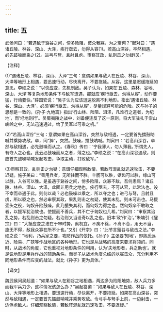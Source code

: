 ```yaml
---
---
---
```

title: 五
---



武侯问曰：“若遇敌于谿谷之间，傍多险阻，彼众我寡，为之奈何？”起对曰：“遇诸丘陵、林谷、深山、大泽，疾行亟去，勿得从容(1)。若高山深谷，卒然相遇，必先鼓噪而乘之(2)。进弓与弩，且射且虏。审察其政，乱则击之勿疑(3)。”

【注释】

(1)“遇诸丘陵、林谷、深山、大泽”三句：意谓如果与敌人在丘陵、林谷、深山、大泽等地形上相遇，要迅速行动，尽快离开，不要拖延。从容，这里是迟缓拖延的意思。李硕之说：“以快应变，先机制敌。吴子认为，如果在‘丘陵、森林、谷地、深山、大泽’等复杂地形条件下与敌军遭遇，那就应‘疾行亟去，勿得从容’，动作要猛，行动要快。”薛国安说：“吴子认为应该迅速脱离不利地形。指出‘遇诸丘陵、林谷、深山、大泽’，必须‘疾行亟去，勿得从容’，尽量规避可能的危险。这与孙子的思想是一致的。《孙子·九地篇》指出‘行山林、险阻、沮泽，凡难行之道者，为圮地’，而‘圮地则行’。吴蜀夷陵之战中，刘备便违反了这一原则，将大军驻扎于崇山峻岭之中，无法迅速通过，给了吴军以可乘之机。”

(2)“若高山深谷”三句：意谓如果在高山深谷，突然与敌相遇，一定要首先擂鼓呐喊并乘势攻敌。卒，同“猝”，突然。鼓噪，擂鼓呐喊。刘寅曰：“若高山深谷，卒然与敌相遇，必先鼓噪而从之。《春秋》传曰：‘宁我薄人，勿人薄我。’所谓先人，有夺人之心也。此云必鼓噪而从之者，薄之也。”李硕之说：“在高山深谷遇敌，则应首先鼓噪呐喊发起攻击，争取主动，打败敌军。”

(3)审察其政，乱则击之勿疑：意谓仔细观察敌情，若敌阵混乱就迅速攻击，不要迟疑。施子美曰：“善用兵者，无所往而不胜。羊肠可以胜，锯齿可以胜，缘山可以胜，入谷可以胜。是虽遇于谿谷之间，傍多险阻，众寡不敌，吾何患焉？诸丘陵、林谷、深山、大泽，此固非用兵之地也，疾行亟去，不可从容，此常法也。设不幸而卒遇于此，则何以哉？必也鼓噪以乘之，所以夺之也；进弓与弩，且射且虏，所以驱之也。然必审察其政，果乱则击之勿疑，使其未乱，则未可击也。马援壶头之役，匈奴升险鼓噪，此乃援失其利，而匈奴为得之也。然匈奴卒不敢取之者，以援军犹治故也。使援而不善兵，其不亡于匈奴也几希。”刘寅曰：“审察其治乱之势，若乱则击之勿疑，若治则又当设奇以乱之也。旧本‘政’作‘治’。”朱墉引《醒宗》曰：“大抵应变之法在于审时势，察机宜，不疾不徐，不离不合，用无不当，施无不得，敌我众寡在所不计也。”又引《开宗》曰：“此节言谿谷与敌击之法。”李硕之说：“地利，乃兵家之要，攻防作战的依托。《孙子》主张要‘知地’，即熟悉远近、险易、广狭等作战地区的各种地形。它也是从战略的高度来要求将领的。同时，从战术的角度，它也重视对地形条件的利用，认为‘夫地形者，兵之助也’。就是说地形是用兵作战的辅助条件。而吴子从战术角度总结的以寡击众，充分利用不同地形条件而应变的战法，就比《孙子》更为具体。”

【译文】

魏武侯问吴起道：“如果与敌人在谿谷之地相遇，两边多为险阻地势，敌人兵力多而我军兵力少，这种情况该怎么办？”吴起答道：“如果与敌人在丘陵、林谷、深山、大泽等地形上相遇，要迅速行动，尽快离开，不要拖延。如果在高山深谷，突然与敌相遇，一定要首先擂鼓呐喊并乘势攻敌。令弓手与弩手上前，一边射击，一边俘虏敌人。仔细观察敌情，若敌阵混乱就迅速攻击，不要迟疑。”
